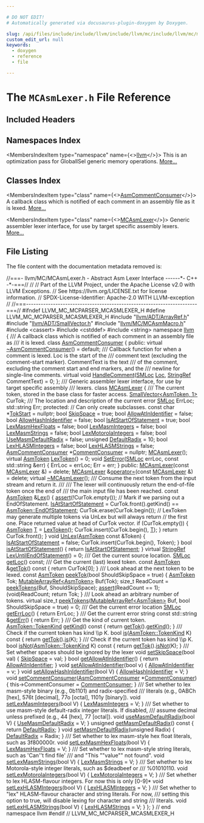```yaml
---

# DO NOT EDIT!
# Automatically generated via docusaurus-plugin-doxygen by Doxygen.

slug: /api/files/include/include/llvm/include/llvm/mc/include/llvm/mc/mcparser/mcasmlexer-h
custom_edit_url: null
keywords:
  - doxygen
  - reference
  - file

---
```





# The `MCAsmLexer.h` File Reference

<DoxygenPage pluginConfig={pluginConfig}>



## Included Headers

<IncludesList>
<IncludesListItem
  filePath="llvm/ADT/ArrayRef.h"
  permalink="/docs/api/files/include/include/llvm/include/llvm/adt/arrayref-h"
  isLocal="true" />
<IncludesListItem
  filePath="llvm/ADT/SmallVector.h"
  permalink="/docs/api/files/include/include/llvm/include/llvm/adt/smallvector-h"
  isLocal="true" />
<IncludesListItem
  filePath="llvm/MC/MCAsmMacro.h"
  permalink="/docs/api/files/include/include/llvm/include/llvm/mc/mcasmmacro-h"
  isLocal="true" />
<IncludesListItem
  filePath="cassert"
  permalink=""
  isLocal="false" />
<IncludesListItem
  filePath="cstddef"
  permalink=""
  isLocal="false" />
<IncludesListItem
  filePath="string"
  permalink=""
  isLocal="false" />
</IncludesList>

## Namespaces Index

<MembersIndex>

<MembersIndexItem
  type="namespace"
  name={<><a href="/docs/api/namespaces/llvm">llvm</a></>}>
This is an optimization pass for GlobalISel generic memory operations. <a href="/docs/api/namespaces/llvm/#details">More...</a>
</MembersIndexItem>

</MembersIndex>

## Classes Index

<MembersIndex>

<MembersIndexItem
  type="class"
  name={<><a href="/docs/api/classes/llvm/asmcommentconsumer">AsmCommentConsumer</a></>}>
A callback class which is notified of each comment in an assembly file as it is lexed. <a href="/docs/api/classes/llvm/asmcommentconsumer/#details">More...</a>
</MembersIndexItem>

<MembersIndexItem
  type="class"
  name={<><a href="/docs/api/classes/llvm/mcasmlexer">MCAsmLexer</a></>}>
Generic assembler lexer interface, for use by target specific assembly lexers. <a href="/docs/api/classes/llvm/mcasmlexer/#details">More...</a>
</MembersIndexItem>

</MembersIndex>


## File Listing

The file content with the documentation metadata removed is:

<ProgramListing>

<Link id="l00001" /><CodeLine lineNumber="1"><Highlight kind="comment">//===- llvm/MC/MCAsmLexer.h - Abstract Asm Lexer Interface ------&#42;- C++ -&#42;-===//</Highlight><Highlight kind="normal"></Highlight></CodeLine>
<Link id="l00002" /><CodeLine lineNumber="2"><Highlight kind="normal"></Highlight><Highlight kind="comment">//</Highlight><Highlight kind="normal"></Highlight></CodeLine>
<Link id="l00003" /><CodeLine lineNumber="3"><Highlight kind="normal"></Highlight><Highlight kind="comment">// Part of the LLVM Project, under the Apache License v2.0 with LLVM Exceptions.</Highlight><Highlight kind="normal"></Highlight></CodeLine>
<Link id="l00004" /><CodeLine lineNumber="4"><Highlight kind="normal"></Highlight><Highlight kind="comment">// See https://llvm.org/LICENSE.txt for license information.</Highlight><Highlight kind="normal"></Highlight></CodeLine>
<Link id="l00005" /><CodeLine lineNumber="5"><Highlight kind="normal"></Highlight><Highlight kind="comment">// SPDX-License-Identifier: Apache-2.0 WITH LLVM-exception</Highlight><Highlight kind="normal"></Highlight></CodeLine>
<Link id="l00006" /><CodeLine lineNumber="6"><Highlight kind="normal"></Highlight><Highlight kind="comment">//</Highlight><Highlight kind="normal"></Highlight></CodeLine>
<Link id="l00007" /><CodeLine lineNumber="7"><Highlight kind="normal"></Highlight><Highlight kind="comment">//===----------------------------------------------------------------------===//</Highlight><Highlight kind="normal"></Highlight></CodeLine>
<Link id="l00008" /><CodeLine lineNumber="8"><Highlight kind="normal"></Highlight></CodeLine>
<Link id="l00009" /><CodeLine lineNumber="9"><Highlight kind="normal"></Highlight><Highlight kind="preprocessor">#ifndef LLVM&#95;MC&#95;MCPARSER&#95;MCASMLEXER&#95;H</Highlight><Highlight kind="normal"></Highlight></CodeLine>
<Link id="l00010" /><CodeLine lineNumber="10"><Highlight kind="normal"></Highlight><Highlight kind="preprocessor">#define LLVM&#95;MC&#95;MCPARSER&#95;MCASMLEXER&#95;H</Highlight><Highlight kind="normal"></Highlight></CodeLine>
<Link id="l00011" /><CodeLine lineNumber="11"><Highlight kind="normal"></Highlight></CodeLine>
<Link id="l00012" /><CodeLine lineNumber="12"><Highlight kind="normal"></Highlight><Highlight kind="preprocessor">#include &quot;<a href="/docs/api/files/include/include/llvm/include/llvm/adt/arrayref-h">llvm/ADT/ArrayRef.h</a>&quot;</Highlight><Highlight kind="normal"></Highlight></CodeLine>
<Link id="l00013" /><CodeLine lineNumber="13"><Highlight kind="normal"></Highlight><Highlight kind="preprocessor">#include &quot;<a href="/docs/api/files/include/include/llvm/include/llvm/adt/smallvector-h">llvm/ADT/SmallVector.h</a>&quot;</Highlight><Highlight kind="normal"></Highlight></CodeLine>
<Link id="l00014" /><CodeLine lineNumber="14"><Highlight kind="normal"></Highlight><Highlight kind="preprocessor">#include &quot;<a href="/docs/api/files/include/include/llvm/include/llvm/mc/mcasmmacro-h">llvm/MC/MCAsmMacro.h</a>&quot;</Highlight><Highlight kind="normal"></Highlight></CodeLine>
<Link id="l00015" /><CodeLine lineNumber="15"><Highlight kind="normal"></Highlight><Highlight kind="preprocessor">#include &lt;cassert&gt;</Highlight><Highlight kind="normal"></Highlight></CodeLine>
<Link id="l00016" /><CodeLine lineNumber="16"><Highlight kind="normal"></Highlight><Highlight kind="preprocessor">#include &lt;cstddef&gt;</Highlight><Highlight kind="normal"></Highlight></CodeLine>
<Link id="l00017" /><CodeLine lineNumber="17"><Highlight kind="normal"></Highlight><Highlight kind="preprocessor">#include &lt;string&gt;</Highlight><Highlight kind="normal"></Highlight></CodeLine>
<Link id="l00018" /><CodeLine lineNumber="18"><Highlight kind="normal"></Highlight></CodeLine>
<Link id="l00019" /><CodeLine lineNumber="19"><Highlight kind="normal"></Highlight><Highlight kind="keyword">namespace </Highlight><Highlight kind="normal"><a href="/docs/api/namespaces/llvm">llvm</a> &#123;</Highlight></CodeLine>
<Link id="l00020" /><CodeLine lineNumber="20"><Highlight kind="normal"></Highlight><Highlight kind="comment"></Highlight></CodeLine>
<Link id="l00021" /><CodeLine lineNumber="21"><Highlight kind="comment">/// A callback class which is notified of each comment in an assembly file as</Highlight></CodeLine>
<Link id="l00022" /><CodeLine lineNumber="22"><Highlight kind="comment">/// it is lexed.</Highlight><Highlight kind="normal"></Highlight></CodeLine>
<Link id="l00023" /><CodeLine lineNumber="23" lineLink="/docs/api/classes/llvm/asmcommentconsumer"><Highlight kind="normal"></Highlight><Highlight kind="keyword">class </Highlight><Highlight kind="normal"><a href="/docs/api/classes/llvm/asmcommentconsumer">AsmCommentConsumer</a> &#123;</Highlight></CodeLine>
<Link id="l00024" /><CodeLine lineNumber="24"><Highlight kind="normal"></Highlight><Highlight kind="keyword">public</Highlight><Highlight kind="normal">:</Highlight></CodeLine>
<Link id="l00025" /><CodeLine lineNumber="25" lineLink="/docs/api/classes/llvm/asmcommentconsumer/#a603689477a477e19a4a8dec4f27fbb50"><Highlight kind="normal">  </Highlight><Highlight kind="keyword">virtual</Highlight><Highlight kind="normal"> <a href="/docs/api/classes/llvm/asmcommentconsumer/#a603689477a477e19a4a8dec4f27fbb50">~AsmCommentConsumer</a>() = </Highlight><Highlight kind="keywordflow">default</Highlight><Highlight kind="normal">;</Highlight></CodeLine>
<Link id="l00026" /><CodeLine lineNumber="26"><Highlight kind="normal"></Highlight><Highlight kind="comment"></Highlight></CodeLine>
<Link id="l00027" /><CodeLine lineNumber="27"><Highlight kind="comment">  /// Callback function for when a comment is lexed. Loc is the start of the</Highlight></CodeLine>
<Link id="l00028" /><CodeLine lineNumber="28"><Highlight kind="comment">  /// comment text (excluding the comment-start marker). CommentText is the text</Highlight></CodeLine>
<Link id="l00029" /><CodeLine lineNumber="29"><Highlight kind="comment">  /// of the comment, excluding the comment start and end markers, and the</Highlight></CodeLine>
<Link id="l00030" /><CodeLine lineNumber="30"><Highlight kind="comment">  /// newline for single-line comments.</Highlight><Highlight kind="normal"></Highlight></CodeLine>
<Link id="l00031" /><CodeLine lineNumber="31" lineLink="/docs/api/classes/llvm/asmcommentconsumer/#a7422bb9eeae015ba941da41c4e190233"><Highlight kind="normal">  </Highlight><Highlight kind="keyword">virtual</Highlight><Highlight kind="normal"> </Highlight><Highlight kind="keywordtype">void</Highlight><Highlight kind="normal"> <a href="/docs/api/classes/llvm/asmcommentconsumer/#a7422bb9eeae015ba941da41c4e190233">HandleComment</a>(<a href="/docs/api/classes/llvm/smloc">SMLoc</a> <a href="/docs/api/namespaces/llvm/loc">Loc</a>, <a href="/docs/api/classes/llvm/stringref">StringRef</a> CommentText) = 0;</Highlight></CodeLine>
<Link id="l00032" /><CodeLine lineNumber="32"><Highlight kind="normal">&#125;;</Highlight></CodeLine>
<Link id="l00033" /><CodeLine lineNumber="33"><Highlight kind="normal"></Highlight></CodeLine>
<Link id="l00034" /><CodeLine lineNumber="34"><Highlight kind="normal"></Highlight><Highlight kind="comment"></Highlight></CodeLine>
<Link id="l00035" /><CodeLine lineNumber="35"><Highlight kind="comment">/// Generic assembler lexer interface, for use by target specific assembly</Highlight></CodeLine>
<Link id="l00036" /><CodeLine lineNumber="36"><Highlight kind="comment">/// lexers.</Highlight><Highlight kind="normal"></Highlight></CodeLine>
<Link id="l00037" /><CodeLine lineNumber="37" lineLink="/docs/api/classes/llvm/mcasmlexer"><Highlight kind="normal"></Highlight><Highlight kind="keyword">class </Highlight><Highlight kind="normal"><a href="/docs/api/classes/llvm/mcasmlexer/#a8cc9a9558fc4a9b798c4e4e678a10d83">MCAsmLexer</a> &#123;</Highlight><Highlight kind="comment"></Highlight></CodeLine>
<Link id="l00038" /><CodeLine lineNumber="38"><Highlight kind="comment">  /// The current token, stored in the base class for faster access.</Highlight><Highlight kind="normal"></Highlight></CodeLine>
<Link id="l00039" /><CodeLine lineNumber="39"><Highlight kind="normal">  <a href="/docs/api/classes/llvm/smallvector">SmallVector&lt;AsmToken, 1&gt;</a> CurTok;</Highlight></CodeLine>
<Link id="l00040" /><CodeLine lineNumber="40"><Highlight kind="normal"></Highlight><Highlight kind="comment"></Highlight></CodeLine>
<Link id="l00041" /><CodeLine lineNumber="41"><Highlight kind="comment">  /// The location and description of the current error</Highlight><Highlight kind="normal"></Highlight></CodeLine>
<Link id="l00042" /><CodeLine lineNumber="42"><Highlight kind="normal">  <a href="/docs/api/classes/llvm/smloc">SMLoc</a> ErrLoc;</Highlight></CodeLine>
<Link id="l00043" /><CodeLine lineNumber="43"><Highlight kind="normal">  std::string Err;</Highlight></CodeLine>
<Link id="l00044" /><CodeLine lineNumber="44"><Highlight kind="normal"></Highlight></CodeLine>
<Link id="l00045" /><CodeLine lineNumber="45"><Highlight kind="normal"></Highlight><Highlight kind="keyword">protected</Highlight><Highlight kind="normal">: </Highlight><Highlight kind="comment">// Can only create subclasses.</Highlight><Highlight kind="normal"></Highlight></CodeLine>
<Link id="l00046" /><CodeLine lineNumber="46" lineLink="/docs/api/classes/llvm/mcasmlexer/#aac2076dcf6a840f61d7fe9a8c4700f19"><Highlight kind="normal">  </Highlight><Highlight kind="keyword">const</Highlight><Highlight kind="normal"> </Highlight><Highlight kind="keywordtype">char</Highlight><Highlight kind="normal"> &#42;<a href="/docs/api/classes/llvm/mcasmlexer/#aac2076dcf6a840f61d7fe9a8c4700f19">TokStart</a> = </Highlight><Highlight kind="keyword">nullptr</Highlight><Highlight kind="normal">;</Highlight></CodeLine>
<Link id="l00047" /><CodeLine lineNumber="47" lineLink="/docs/api/classes/llvm/mcasmlexer/#a23b5bae0c60695a979d7864a11661345"><Highlight kind="normal">  </Highlight><Highlight kind="keywordtype">bool</Highlight><Highlight kind="normal"> <a href="/docs/api/classes/llvm/mcasmlexer/#a23b5bae0c60695a979d7864a11661345">SkipSpace</a> = </Highlight><Highlight kind="keyword">true</Highlight><Highlight kind="normal">;</Highlight></CodeLine>
<Link id="l00048" /><CodeLine lineNumber="48" lineLink="/docs/api/classes/llvm/mcasmlexer/#ab3c87fe4f2d3830147b43040ddc35034"><Highlight kind="normal">  </Highlight><Highlight kind="keywordtype">bool</Highlight><Highlight kind="normal"> <a href="/docs/api/classes/llvm/mcasmlexer/#ab3c87fe4f2d3830147b43040ddc35034">AllowAtInIdentifier</a> = </Highlight><Highlight kind="keyword">false</Highlight><Highlight kind="normal">;</Highlight></CodeLine>
<Link id="l00049" /><CodeLine lineNumber="49" lineLink="/docs/api/classes/llvm/mcasmlexer/#af8890c39af28ea51e8ba8a72e77b0272"><Highlight kind="normal">  </Highlight><Highlight kind="keywordtype">bool</Highlight><Highlight kind="normal"> <a href="/docs/api/classes/llvm/mcasmlexer/#af8890c39af28ea51e8ba8a72e77b0272">AllowHashInIdentifier</a> = </Highlight><Highlight kind="keyword">false</Highlight><Highlight kind="normal">;</Highlight></CodeLine>
<Link id="l00050" /><CodeLine lineNumber="50" lineLink="/docs/api/classes/llvm/mcasmlexer/#ab57f4b9df89bb6084d92f7592a528fb8"><Highlight kind="normal">  </Highlight><Highlight kind="keywordtype">bool</Highlight><Highlight kind="normal"> <a href="/docs/api/classes/llvm/mcasmlexer/#ab57f4b9df89bb6084d92f7592a528fb8">IsAtStartOfStatement</a> = </Highlight><Highlight kind="keyword">true</Highlight><Highlight kind="normal">;</Highlight></CodeLine>
<Link id="l00051" /><CodeLine lineNumber="51" lineLink="/docs/api/classes/llvm/mcasmlexer/#a1339f871fd5bd37a18caa2d991634a96"><Highlight kind="normal">  </Highlight><Highlight kind="keywordtype">bool</Highlight><Highlight kind="normal"> <a href="/docs/api/classes/llvm/mcasmlexer/#a1339f871fd5bd37a18caa2d991634a96">LexMasmHexFloats</a> = </Highlight><Highlight kind="keyword">false</Highlight><Highlight kind="normal">;</Highlight></CodeLine>
<Link id="l00052" /><CodeLine lineNumber="52" lineLink="/docs/api/classes/llvm/mcasmlexer/#a908f62ddd808a995251e8546c5191138"><Highlight kind="normal">  </Highlight><Highlight kind="keywordtype">bool</Highlight><Highlight kind="normal"> <a href="/docs/api/classes/llvm/mcasmlexer/#a908f62ddd808a995251e8546c5191138">LexMasmIntegers</a> = </Highlight><Highlight kind="keyword">false</Highlight><Highlight kind="normal">;</Highlight></CodeLine>
<Link id="l00053" /><CodeLine lineNumber="53" lineLink="/docs/api/classes/llvm/mcasmlexer/#a268865558b1d5ef30e4dfc81c0422591"><Highlight kind="normal">  </Highlight><Highlight kind="keywordtype">bool</Highlight><Highlight kind="normal"> <a href="/docs/api/classes/llvm/mcasmlexer/#a268865558b1d5ef30e4dfc81c0422591">LexMasmStrings</a> = </Highlight><Highlight kind="keyword">false</Highlight><Highlight kind="normal">;</Highlight></CodeLine>
<Link id="l00054" /><CodeLine lineNumber="54" lineLink="/docs/api/classes/llvm/mcasmlexer/#a95131b9168fb87f1b59758f10e6b0fa9"><Highlight kind="normal">  </Highlight><Highlight kind="keywordtype">bool</Highlight><Highlight kind="normal"> <a href="/docs/api/classes/llvm/mcasmlexer/#a95131b9168fb87f1b59758f10e6b0fa9">LexMotorolaIntegers</a> = </Highlight><Highlight kind="keyword">false</Highlight><Highlight kind="normal">;</Highlight></CodeLine>
<Link id="l00055" /><CodeLine lineNumber="55" lineLink="/docs/api/classes/llvm/mcasmlexer/#a46a51d75962ede3cb04224d5311e1121"><Highlight kind="normal">  </Highlight><Highlight kind="keywordtype">bool</Highlight><Highlight kind="normal"> <a href="/docs/api/classes/llvm/mcasmlexer/#a46a51d75962ede3cb04224d5311e1121">UseMasmDefaultRadix</a> = </Highlight><Highlight kind="keyword">false</Highlight><Highlight kind="normal">;</Highlight></CodeLine>
<Link id="l00056" /><CodeLine lineNumber="56" lineLink="/docs/api/classes/llvm/mcasmlexer/#aadebf978610820fe61fa522a89a97f94"><Highlight kind="normal">  </Highlight><Highlight kind="keywordtype">unsigned</Highlight><Highlight kind="normal"> <a href="/docs/api/classes/llvm/mcasmlexer/#aadebf978610820fe61fa522a89a97f94">DefaultRadix</a> = 10;</Highlight></CodeLine>
<Link id="l00057" /><CodeLine lineNumber="57" lineLink="/docs/api/classes/llvm/mcasmlexer/#a5446c8f5dd4711f40a348db7d6ecf45b"><Highlight kind="normal">  </Highlight><Highlight kind="keywordtype">bool</Highlight><Highlight kind="normal"> <a href="/docs/api/classes/llvm/mcasmlexer/#a5446c8f5dd4711f40a348db7d6ecf45b">LexHLASMIntegers</a> = </Highlight><Highlight kind="keyword">false</Highlight><Highlight kind="normal">;</Highlight></CodeLine>
<Link id="l00058" /><CodeLine lineNumber="58" lineLink="/docs/api/classes/llvm/mcasmlexer/#a3d9d6c13036cf05809fe08882c83237b"><Highlight kind="normal">  </Highlight><Highlight kind="keywordtype">bool</Highlight><Highlight kind="normal"> <a href="/docs/api/classes/llvm/mcasmlexer/#a3d9d6c13036cf05809fe08882c83237b">LexHLASMStrings</a> = </Highlight><Highlight kind="keyword">false</Highlight><Highlight kind="normal">;</Highlight></CodeLine>
<Link id="l00059" /><CodeLine lineNumber="59" lineLink="/docs/api/classes/llvm/mcasmlexer/#a5da98be5bea9b2adad63cddee19f18e5"><Highlight kind="normal">  <a href="/docs/api/classes/llvm/asmcommentconsumer">AsmCommentConsumer</a> &#42;<a href="/docs/api/classes/llvm/mcasmlexer/#a5da98be5bea9b2adad63cddee19f18e5">CommentConsumer</a> = </Highlight><Highlight kind="keyword">nullptr</Highlight><Highlight kind="normal">;</Highlight></CodeLine>
<Link id="l00060" /><CodeLine lineNumber="60"><Highlight kind="normal"></Highlight></CodeLine>
<Link id="l00061" /><CodeLine lineNumber="61"><Highlight kind="normal">  <a href="/docs/api/classes/llvm/mcasmlexer/#a8cc9a9558fc4a9b798c4e4e678a10d83">MCAsmLexer</a>();</Highlight></CodeLine>
<Link id="l00062" /><CodeLine lineNumber="62"><Highlight kind="normal"></Highlight></CodeLine>
<Link id="l00063" /><CodeLine lineNumber="63" lineLink="/docs/api/classes/llvm/mcasmlexer/#afef88e4d1bfe7da9440f0f77f63e72d1"><Highlight kind="normal">  </Highlight><Highlight kind="keyword">virtual</Highlight><Highlight kind="normal"> <a href="/docs/api/classes/llvm/asmtoken">AsmToken</a> <a href="/docs/api/classes/llvm/mcasmlexer/#afef88e4d1bfe7da9440f0f77f63e72d1">LexToken</a>() = 0;</Highlight></CodeLine>
<Link id="l00064" /><CodeLine lineNumber="64"><Highlight kind="normal"></Highlight></CodeLine>
<Link id="l00065" /><CodeLine lineNumber="65" lineLink="/docs/api/classes/llvm/mcasmlexer/#af190e00774c0c3297efbc82fb505e30a"><Highlight kind="normal">  </Highlight><Highlight kind="keywordtype">void</Highlight><Highlight kind="normal"> <a href="/docs/api/classes/llvm/mcasmlexer/#af190e00774c0c3297efbc82fb505e30a">SetError</a>(<a href="/docs/api/classes/llvm/smloc">SMLoc</a> errLoc, </Highlight><Highlight kind="keyword">const</Highlight><Highlight kind="normal"> std::string &amp;err) &#123;</Highlight></CodeLine>
<Link id="l00066" /><CodeLine lineNumber="66"><Highlight kind="normal">    ErrLoc = errLoc;</Highlight></CodeLine>
<Link id="l00067" /><CodeLine lineNumber="67"><Highlight kind="normal">    Err = err;</Highlight></CodeLine>
<Link id="l00068" /><CodeLine lineNumber="68"><Highlight kind="normal">  &#125;</Highlight></CodeLine>
<Link id="l00069" /><CodeLine lineNumber="69"><Highlight kind="normal"></Highlight></CodeLine>
<Link id="l00070" /><CodeLine lineNumber="70"><Highlight kind="normal"></Highlight><Highlight kind="keyword">public</Highlight><Highlight kind="normal">:</Highlight></CodeLine>
<Link id="l00071" /><CodeLine lineNumber="71" lineLink="/docs/api/classes/llvm/mcasmlexer/#a542dece65344b7d013c729b27659d1bd"><Highlight kind="normal">  <a href="/docs/api/classes/llvm/mcasmlexer/#a542dece65344b7d013c729b27659d1bd">MCAsmLexer</a>(</Highlight><Highlight kind="keyword">const</Highlight><Highlight kind="normal"> <a href="/docs/api/classes/llvm/mcasmlexer/#a8cc9a9558fc4a9b798c4e4e678a10d83">MCAsmLexer</a> &amp;) = </Highlight><Highlight kind="keyword">delete</Highlight><Highlight kind="normal">;</Highlight></CodeLine>
<Link id="l00072" /><CodeLine lineNumber="72" lineLink="/docs/api/classes/llvm/mcasmlexer/#a0712fe2c5dd593e5144adb71d9a590ce"><Highlight kind="normal">  <a href="/docs/api/classes/llvm/mcasmlexer/#a8cc9a9558fc4a9b798c4e4e678a10d83">MCAsmLexer</a> &amp;<a href="/docs/api/classes/llvm/mcasmlexer/#a0712fe2c5dd593e5144adb71d9a590ce">operator=</a>(</Highlight><Highlight kind="keyword">const</Highlight><Highlight kind="normal"> <a href="/docs/api/classes/llvm/mcasmlexer/#a8cc9a9558fc4a9b798c4e4e678a10d83">MCAsmLexer</a> &amp;) = </Highlight><Highlight kind="keyword">delete</Highlight><Highlight kind="normal">;</Highlight></CodeLine>
<Link id="l00073" /><CodeLine lineNumber="73" lineLink="/docs/api/classes/llvm/mcasmlexer/#abbdbaf82bb70736c2652c0e2d12e463c"><Highlight kind="normal">  </Highlight><Highlight kind="keyword">virtual</Highlight><Highlight kind="normal"> <a href="/docs/api/classes/llvm/mcasmlexer/#abbdbaf82bb70736c2652c0e2d12e463c">~MCAsmLexer</a>();</Highlight></CodeLine>
<Link id="l00074" /><CodeLine lineNumber="74"><Highlight kind="normal"></Highlight><Highlight kind="comment"></Highlight></CodeLine>
<Link id="l00075" /><CodeLine lineNumber="75"><Highlight kind="comment">  /// Consume the next token from the input stream and return it.</Highlight></CodeLine>
<Link id="l00076" /><CodeLine lineNumber="76"><Highlight kind="comment">  ///</Highlight></CodeLine>
<Link id="l00077" /><CodeLine lineNumber="77"><Highlight kind="comment">  /// The lexer will continuously return the end-of-file token once the end of</Highlight></CodeLine>
<Link id="l00078" /><CodeLine lineNumber="78"><Highlight kind="comment">  /// the main input file has been reached.</Highlight><Highlight kind="normal"></Highlight></CodeLine>
<Link id="l00079" /><CodeLine lineNumber="79" lineLink="/docs/api/classes/llvm/mcasmlexer/#ac53eb41641168379037fde8952d5f01e"><Highlight kind="normal">  </Highlight><Highlight kind="keyword">const</Highlight><Highlight kind="normal"> <a href="/docs/api/classes/llvm/asmtoken">AsmToken</a> &amp;<a href="/docs/api/classes/llvm/mcasmlexer/#ac53eb41641168379037fde8952d5f01e">Lex</a>() &#123;</Highlight></CodeLine>
<Link id="l00080" /><CodeLine lineNumber="80"><Highlight kind="normal">    <a href="/docs/api/files/lib/lib/target/lib/target/amdgpu/silowercontrolflow-cpp/#a4868c5d81c5ccc98c47aeab6244346a0">assert</a>(!CurTok.empty());</Highlight></CodeLine>
<Link id="l00081" /><CodeLine lineNumber="81"><Highlight kind="normal">    </Highlight><Highlight kind="comment">// Mark if we parsing out a EndOfStatement.</Highlight><Highlight kind="normal"></Highlight></CodeLine>
<Link id="l00082" /><CodeLine lineNumber="82"><Highlight kind="normal">    <a href="/docs/api/classes/llvm/mcasmlexer/#ab57f4b9df89bb6084d92f7592a528fb8">IsAtStartOfStatement</a> = CurTok.front().getKind() == <a href="/docs/api/classes/llvm/asmtoken/#ab4316e41520ea53f789582c25bbec039ae10c5f59f330bfd15608e1dda213a98f">AsmToken::EndOfStatement</a>;</Highlight></CodeLine>
<Link id="l00083" /><CodeLine lineNumber="83"><Highlight kind="normal">    CurTok.erase(CurTok.begin());</Highlight></CodeLine>
<Link id="l00084" /><CodeLine lineNumber="84"><Highlight kind="normal">    </Highlight><Highlight kind="comment">// LexToken may generate multiple tokens via UnLex but will always return</Highlight><Highlight kind="normal"></Highlight></CodeLine>
<Link id="l00085" /><CodeLine lineNumber="85"><Highlight kind="normal">    </Highlight><Highlight kind="comment">// the first one. Place returned value at head of CurTok vector.</Highlight><Highlight kind="normal"></Highlight></CodeLine>
<Link id="l00086" /><CodeLine lineNumber="86"><Highlight kind="normal">    </Highlight><Highlight kind="keywordflow">if</Highlight><Highlight kind="normal"> (CurTok.empty()) &#123;</Highlight></CodeLine>
<Link id="l00087" /><CodeLine lineNumber="87"><Highlight kind="normal">      <a href="/docs/api/classes/llvm/asmtoken">AsmToken</a> <a href="/docs/api/files/lib/lib/target/lib/target/mips/mips16isellowering-cpp/#a0acb682b8260ab1c60b918599864e2e5">T</a> = <a href="/docs/api/classes/llvm/mcasmlexer/#afef88e4d1bfe7da9440f0f77f63e72d1">LexToken</a>();</Highlight></CodeLine>
<Link id="l00088" /><CodeLine lineNumber="88"><Highlight kind="normal">      CurTok.insert(CurTok.begin(), <a href="/docs/api/files/lib/lib/target/lib/target/mips/mips16isellowering-cpp/#a0acb682b8260ab1c60b918599864e2e5">T</a>);</Highlight></CodeLine>
<Link id="l00089" /><CodeLine lineNumber="89"><Highlight kind="normal">    &#125;</Highlight></CodeLine>
<Link id="l00090" /><CodeLine lineNumber="90"><Highlight kind="normal">    </Highlight><Highlight kind="keywordflow">return</Highlight><Highlight kind="normal"> CurTok.front();</Highlight></CodeLine>
<Link id="l00091" /><CodeLine lineNumber="91"><Highlight kind="normal">  &#125;</Highlight></CodeLine>
<Link id="l00092" /><CodeLine lineNumber="92"><Highlight kind="normal"></Highlight></CodeLine>
<Link id="l00093" /><CodeLine lineNumber="93" lineLink="/docs/api/classes/llvm/mcasmlexer/#a034a2fd8181cc28944d0a36f2ddbf6a3"><Highlight kind="normal">  </Highlight><Highlight kind="keywordtype">void</Highlight><Highlight kind="normal"> <a href="/docs/api/classes/llvm/mcasmlexer/#a034a2fd8181cc28944d0a36f2ddbf6a3">UnLex</a>(<a href="/docs/api/classes/llvm/asmtoken">AsmToken</a> </Highlight><Highlight kind="keyword">const</Highlight><Highlight kind="normal"> &amp;Token) &#123;</Highlight></CodeLine>
<Link id="l00094" /><CodeLine lineNumber="94"><Highlight kind="normal">    <a href="/docs/api/classes/llvm/mcasmlexer/#ab57f4b9df89bb6084d92f7592a528fb8">IsAtStartOfStatement</a> = </Highlight><Highlight kind="keyword">false</Highlight><Highlight kind="normal">;</Highlight></CodeLine>
<Link id="l00095" /><CodeLine lineNumber="95"><Highlight kind="normal">    CurTok.insert(CurTok.begin(), Token);</Highlight></CodeLine>
<Link id="l00096" /><CodeLine lineNumber="96"><Highlight kind="normal">  &#125;</Highlight></CodeLine>
<Link id="l00097" /><CodeLine lineNumber="97"><Highlight kind="normal"></Highlight></CodeLine>
<Link id="l00098" /><CodeLine lineNumber="98" lineLink="/docs/api/classes/llvm/mcasmlexer/#a471848eeb7b4f3a0facc3e84528159d0"><Highlight kind="normal">  </Highlight><Highlight kind="keywordtype">bool</Highlight><Highlight kind="normal"> <a href="/docs/api/classes/llvm/mcasmlexer/#a471848eeb7b4f3a0facc3e84528159d0">isAtStartOfStatement</a>() &#123; </Highlight><Highlight kind="keywordflow">return</Highlight><Highlight kind="normal"> <a href="/docs/api/classes/llvm/mcasmlexer/#ab57f4b9df89bb6084d92f7592a528fb8">IsAtStartOfStatement</a>; &#125;</Highlight></CodeLine>
<Link id="l00099" /><CodeLine lineNumber="99"><Highlight kind="normal"></Highlight></CodeLine>
<Link id="l00100" /><CodeLine lineNumber="100" lineLink="/docs/api/classes/llvm/mcasmlexer/#a964fb4d0bf3e6dcdc3c9f323ef744d6b"><Highlight kind="normal">  </Highlight><Highlight kind="keyword">virtual</Highlight><Highlight kind="normal"> <a href="/docs/api/classes/llvm/stringref">StringRef</a> <a href="/docs/api/classes/llvm/mcasmlexer/#a964fb4d0bf3e6dcdc3c9f323ef744d6b">LexUntilEndOfStatement</a>() = 0;</Highlight></CodeLine>
<Link id="l00101" /><CodeLine lineNumber="101"><Highlight kind="normal"></Highlight><Highlight kind="comment"></Highlight></CodeLine>
<Link id="l00102" /><CodeLine lineNumber="102"><Highlight kind="comment">  /// Get the current source location.</Highlight><Highlight kind="normal"></Highlight></CodeLine>
<Link id="l00103" /><CodeLine lineNumber="103"><Highlight kind="normal">  <a href="/docs/api/classes/llvm/smloc">SMLoc</a> <a href="/docs/api/classes/llvm/mcasmlexer/#a54bfbf3752a7a79c026b8ffe73308cb6">getLoc</a>() </Highlight><Highlight kind="keyword">const</Highlight><Highlight kind="normal">;</Highlight></CodeLine>
<Link id="l00104" /><CodeLine lineNumber="104"><Highlight kind="normal"></Highlight><Highlight kind="comment"></Highlight></CodeLine>
<Link id="l00105" /><CodeLine lineNumber="105"><Highlight kind="comment">  /// Get the current (last) lexed token.</Highlight><Highlight kind="normal"></Highlight></CodeLine>
<Link id="l00106" /><CodeLine lineNumber="106" lineLink="/docs/api/classes/llvm/mcasmlexer/#aacd3bad41979d112344478f44007a551"><Highlight kind="normal">  </Highlight><Highlight kind="keyword">const</Highlight><Highlight kind="normal"> <a href="/docs/api/classes/llvm/asmtoken">AsmToken</a> &amp;<a href="/docs/api/classes/llvm/mcasmlexer/#aacd3bad41979d112344478f44007a551">getTok</a>()</Highlight><Highlight kind="keyword"> const </Highlight><Highlight kind="normal">&#123;</Highlight></CodeLine>
<Link id="l00107" /><CodeLine lineNumber="107"><Highlight kind="normal">    </Highlight><Highlight kind="keywordflow">return</Highlight><Highlight kind="normal"> CurTok&#91;0&#93;;</Highlight></CodeLine>
<Link id="l00108" /><CodeLine lineNumber="108"><Highlight kind="normal">  &#125;</Highlight></CodeLine>
<Link id="l00109" /><CodeLine lineNumber="109"><Highlight kind="normal"></Highlight><Highlight kind="comment"></Highlight></CodeLine>
<Link id="l00110" /><CodeLine lineNumber="110"><Highlight kind="comment">  /// Look ahead at the next token to be lexed.</Highlight><Highlight kind="normal"></Highlight></CodeLine>
<Link id="l00111" /><CodeLine lineNumber="111" lineLink="/docs/api/classes/llvm/mcasmlexer/#a15c6963070232572295ec73454d1ad84"><Highlight kind="normal">  </Highlight><Highlight kind="keyword">const</Highlight><Highlight kind="normal"> <a href="/docs/api/classes/llvm/asmtoken">AsmToken</a> <a href="/docs/api/classes/llvm/mcasmlexer/#a15c6963070232572295ec73454d1ad84">peekTok</a>(</Highlight><Highlight kind="keywordtype">bool</Highlight><Highlight kind="normal"> ShouldSkipSpace = </Highlight><Highlight kind="keyword">true</Highlight><Highlight kind="normal">) &#123;</Highlight></CodeLine>
<Link id="l00112" /><CodeLine lineNumber="112"><Highlight kind="normal">    <a href="/docs/api/classes/llvm/asmtoken">AsmToken</a> Tok;</Highlight></CodeLine>
<Link id="l00113" /><CodeLine lineNumber="113"><Highlight kind="normal"></Highlight></CodeLine>
<Link id="l00114" /><CodeLine lineNumber="114"><Highlight kind="normal">    <a href="/docs/api/classes/llvm/mutablearrayref">MutableArrayRef&lt;AsmToken&gt;</a> Buf(Tok);</Highlight></CodeLine>
<Link id="l00115" /><CodeLine lineNumber="115"><Highlight kind="normal">    </Highlight><Highlight kind="keywordtype">size&#95;t</Highlight><Highlight kind="normal"> ReadCount = <a href="/docs/api/classes/llvm/mcasmlexer/#af0abcd1868c28ebd840f3afcc89d4284">peekTokens</a>(Buf, ShouldSkipSpace);</Highlight></CodeLine>
<Link id="l00116" /><CodeLine lineNumber="116"><Highlight kind="normal"></Highlight></CodeLine>
<Link id="l00117" /><CodeLine lineNumber="117"><Highlight kind="normal">    <a href="/docs/api/files/lib/lib/target/lib/target/amdgpu/silowercontrolflow-cpp/#a4868c5d81c5ccc98c47aeab6244346a0">assert</a>(ReadCount == 1);</Highlight></CodeLine>
<Link id="l00118" /><CodeLine lineNumber="118"><Highlight kind="normal">    (void)ReadCount;</Highlight></CodeLine>
<Link id="l00119" /><CodeLine lineNumber="119"><Highlight kind="normal"></Highlight></CodeLine>
<Link id="l00120" /><CodeLine lineNumber="120"><Highlight kind="normal">    </Highlight><Highlight kind="keywordflow">return</Highlight><Highlight kind="normal"> Tok;</Highlight></CodeLine>
<Link id="l00121" /><CodeLine lineNumber="121"><Highlight kind="normal">  &#125;</Highlight></CodeLine>
<Link id="l00122" /><CodeLine lineNumber="122"><Highlight kind="normal"></Highlight><Highlight kind="comment"></Highlight></CodeLine>
<Link id="l00123" /><CodeLine lineNumber="123"><Highlight kind="comment">  /// Look ahead an arbitrary number of tokens.</Highlight><Highlight kind="normal"></Highlight></CodeLine>
<Link id="l00124" /><CodeLine lineNumber="124" lineLink="/docs/api/classes/llvm/mcasmlexer/#af0abcd1868c28ebd840f3afcc89d4284"><Highlight kind="normal">  </Highlight><Highlight kind="keyword">virtual</Highlight><Highlight kind="normal"> </Highlight><Highlight kind="keywordtype">size&#95;t</Highlight><Highlight kind="normal"> <a href="/docs/api/classes/llvm/mcasmlexer/#af0abcd1868c28ebd840f3afcc89d4284">peekTokens</a>(<a href="/docs/api/classes/llvm/mutablearrayref">MutableArrayRef&lt;AsmToken&gt;</a> Buf,</Highlight></CodeLine>
<Link id="l00125" /><CodeLine lineNumber="125"><Highlight kind="normal">                            </Highlight><Highlight kind="keywordtype">bool</Highlight><Highlight kind="normal"> ShouldSkipSpace = </Highlight><Highlight kind="keyword">true</Highlight><Highlight kind="normal">) = 0;</Highlight></CodeLine>
<Link id="l00126" /><CodeLine lineNumber="126"><Highlight kind="normal"></Highlight><Highlight kind="comment"></Highlight></CodeLine>
<Link id="l00127" /><CodeLine lineNumber="127"><Highlight kind="comment">  /// Get the current error location</Highlight><Highlight kind="normal"></Highlight></CodeLine>
<Link id="l00128" /><CodeLine lineNumber="128" lineLink="/docs/api/classes/llvm/mcasmlexer/#aa59a6bb403f7b5d494829196e988c848"><Highlight kind="normal">  <a href="/docs/api/classes/llvm/smloc">SMLoc</a> <a href="/docs/api/classes/llvm/mcasmlexer/#aa59a6bb403f7b5d494829196e988c848">getErrLoc</a>() &#123;</Highlight></CodeLine>
<Link id="l00129" /><CodeLine lineNumber="129"><Highlight kind="normal">    </Highlight><Highlight kind="keywordflow">return</Highlight><Highlight kind="normal"> ErrLoc;</Highlight></CodeLine>
<Link id="l00130" /><CodeLine lineNumber="130"><Highlight kind="normal">  &#125;</Highlight></CodeLine>
<Link id="l00131" /><CodeLine lineNumber="131"><Highlight kind="normal"></Highlight><Highlight kind="comment"></Highlight></CodeLine>
<Link id="l00132" /><CodeLine lineNumber="132"><Highlight kind="comment">  /// Get the current error string</Highlight><Highlight kind="normal"></Highlight></CodeLine>
<Link id="l00133" /><CodeLine lineNumber="133" lineLink="/docs/api/classes/llvm/mcasmlexer/#af9ab8c42fdd5aace6049066a5c3478ac"><Highlight kind="normal">  </Highlight><Highlight kind="keyword">const</Highlight><Highlight kind="normal"> std::string &amp;<a href="/docs/api/classes/llvm/mcasmlexer/#af9ab8c42fdd5aace6049066a5c3478ac">getErr</a>() &#123;</Highlight></CodeLine>
<Link id="l00134" /><CodeLine lineNumber="134"><Highlight kind="normal">    </Highlight><Highlight kind="keywordflow">return</Highlight><Highlight kind="normal"> Err;</Highlight></CodeLine>
<Link id="l00135" /><CodeLine lineNumber="135"><Highlight kind="normal">  &#125;</Highlight></CodeLine>
<Link id="l00136" /><CodeLine lineNumber="136"><Highlight kind="normal"></Highlight><Highlight kind="comment"></Highlight></CodeLine>
<Link id="l00137" /><CodeLine lineNumber="137"><Highlight kind="comment">  /// Get the kind of current token.</Highlight><Highlight kind="normal"></Highlight></CodeLine>
<Link id="l00138" /><CodeLine lineNumber="138" lineLink="/docs/api/classes/llvm/mcasmlexer/#aada8db353e1a724d98d761da7e2cb94a"><Highlight kind="normal">  <a href="/docs/api/classes/llvm/asmtoken/#ab4316e41520ea53f789582c25bbec039">AsmToken::TokenKind</a> <a href="/docs/api/classes/llvm/mcasmlexer/#aada8db353e1a724d98d761da7e2cb94a">getKind</a>()</Highlight><Highlight kind="keyword"> const </Highlight><Highlight kind="normal">&#123; </Highlight><Highlight kind="keywordflow">return</Highlight><Highlight kind="normal"> <a href="/docs/api/classes/llvm/mcasmlexer/#aacd3bad41979d112344478f44007a551">getTok</a>().<a href="/docs/api/classes/llvm/asmtoken/#a792392c4dfe6e57615554204b0c51a2e">getKind</a>(); &#125;</Highlight></CodeLine>
<Link id="l00139" /><CodeLine lineNumber="139"><Highlight kind="normal"></Highlight><Highlight kind="comment"></Highlight></CodeLine>
<Link id="l00140" /><CodeLine lineNumber="140"><Highlight kind="comment">  /// Check if the current token has kind \\p K.</Highlight><Highlight kind="normal"></Highlight></CodeLine>
<Link id="l00141" /><CodeLine lineNumber="141" lineLink="/docs/api/classes/llvm/mcasmlexer/#ad9a2ad2c78d9254fe58140aef128b6ab"><Highlight kind="normal">  </Highlight><Highlight kind="keywordtype">bool</Highlight><Highlight kind="normal"> <a href="/docs/api/classes/llvm/mcasmlexer/#ad9a2ad2c78d9254fe58140aef128b6ab">is</a>(<a href="/docs/api/classes/llvm/asmtoken/#ab4316e41520ea53f789582c25bbec039">AsmToken::TokenKind</a> K)</Highlight><Highlight kind="keyword"> const </Highlight><Highlight kind="normal">&#123; </Highlight><Highlight kind="keywordflow">return</Highlight><Highlight kind="normal"> <a href="/docs/api/classes/llvm/mcasmlexer/#aacd3bad41979d112344478f44007a551">getTok</a>().<a href="/docs/api/classes/llvm/asmtoken/#a710e72de4b87af42e7605679d1fb2c24">is</a>(K); &#125;</Highlight></CodeLine>
<Link id="l00142" /><CodeLine lineNumber="142"><Highlight kind="normal"></Highlight><Highlight kind="comment"></Highlight></CodeLine>
<Link id="l00143" /><CodeLine lineNumber="143"><Highlight kind="comment">  /// Check if the current token has kind \\p K.</Highlight><Highlight kind="normal"></Highlight></CodeLine>
<Link id="l00144" /><CodeLine lineNumber="144" lineLink="/docs/api/classes/llvm/mcasmlexer/#a274996965acf3447ca933ddeba9145ce"><Highlight kind="normal">  </Highlight><Highlight kind="keywordtype">bool</Highlight><Highlight kind="normal"> <a href="/docs/api/classes/llvm/mcasmlexer/#a274996965acf3447ca933ddeba9145ce">isNot</a>(<a href="/docs/api/classes/llvm/asmtoken/#ab4316e41520ea53f789582c25bbec039">AsmToken::TokenKind</a> K)</Highlight><Highlight kind="keyword"> const </Highlight><Highlight kind="normal">&#123; </Highlight><Highlight kind="keywordflow">return</Highlight><Highlight kind="normal"> <a href="/docs/api/classes/llvm/mcasmlexer/#aacd3bad41979d112344478f44007a551">getTok</a>().<a href="/docs/api/classes/llvm/asmtoken/#a2f492d3c8c226803c571528284a95d36">isNot</a>(K); &#125;</Highlight></CodeLine>
<Link id="l00145" /><CodeLine lineNumber="145"><Highlight kind="normal"></Highlight><Highlight kind="comment"></Highlight></CodeLine>
<Link id="l00146" /><CodeLine lineNumber="146"><Highlight kind="comment">  /// Set whether spaces should be ignored by the lexer</Highlight><Highlight kind="normal"></Highlight></CodeLine>
<Link id="l00147" /><CodeLine lineNumber="147" lineLink="/docs/api/classes/llvm/mcasmlexer/#ab16ae12503b4bf57e5d891fa3eec9f19"><Highlight kind="normal">  </Highlight><Highlight kind="keywordtype">void</Highlight><Highlight kind="normal"> <a href="/docs/api/classes/llvm/mcasmlexer/#ab16ae12503b4bf57e5d891fa3eec9f19">setSkipSpace</a>(</Highlight><Highlight kind="keywordtype">bool</Highlight><Highlight kind="normal"> val) &#123; <a href="/docs/api/classes/llvm/mcasmlexer/#a23b5bae0c60695a979d7864a11661345">SkipSpace</a> = val; &#125;</Highlight></CodeLine>
<Link id="l00148" /><CodeLine lineNumber="148"><Highlight kind="normal"></Highlight></CodeLine>
<Link id="l00149" /><CodeLine lineNumber="149" lineLink="/docs/api/classes/llvm/mcasmlexer/#a446d5927b92bd51164eb591aafd76536"><Highlight kind="normal">  </Highlight><Highlight kind="keywordtype">bool</Highlight><Highlight kind="normal"> <a href="/docs/api/classes/llvm/mcasmlexer/#a446d5927b92bd51164eb591aafd76536">getAllowAtInIdentifier</a>() &#123; </Highlight><Highlight kind="keywordflow">return</Highlight><Highlight kind="normal"> <a href="/docs/api/classes/llvm/mcasmlexer/#ab3c87fe4f2d3830147b43040ddc35034">AllowAtInIdentifier</a>; &#125;</Highlight></CodeLine>
<Link id="l00150" /><CodeLine lineNumber="150" lineLink="/docs/api/classes/llvm/mcasmlexer/#aab0aa2c8c8e4b819307e9babb78cfba1"><Highlight kind="normal">  </Highlight><Highlight kind="keywordtype">void</Highlight><Highlight kind="normal"> <a href="/docs/api/classes/llvm/mcasmlexer/#aab0aa2c8c8e4b819307e9babb78cfba1">setAllowAtInIdentifier</a>(</Highlight><Highlight kind="keywordtype">bool</Highlight><Highlight kind="normal"> v) &#123; <a href="/docs/api/classes/llvm/mcasmlexer/#ab3c87fe4f2d3830147b43040ddc35034">AllowAtInIdentifier</a> = v; &#125;</Highlight></CodeLine>
<Link id="l00151" /><CodeLine lineNumber="151"><Highlight kind="normal"></Highlight></CodeLine>
<Link id="l00152" /><CodeLine lineNumber="152" lineLink="/docs/api/classes/llvm/mcasmlexer/#a0bb79a93881c745bc31a798b4f5b8928"><Highlight kind="normal">  </Highlight><Highlight kind="keywordtype">void</Highlight><Highlight kind="normal"> <a href="/docs/api/classes/llvm/mcasmlexer/#a0bb79a93881c745bc31a798b4f5b8928">setAllowHashInIdentifier</a>(</Highlight><Highlight kind="keywordtype">bool</Highlight><Highlight kind="normal"> V) &#123; <a href="/docs/api/classes/llvm/mcasmlexer/#af8890c39af28ea51e8ba8a72e77b0272">AllowHashInIdentifier</a> = V; &#125;</Highlight></CodeLine>
<Link id="l00153" /><CodeLine lineNumber="153"><Highlight kind="normal"></Highlight></CodeLine>
<Link id="l00154" /><CodeLine lineNumber="154" lineLink="/docs/api/classes/llvm/mcasmlexer/#a27b54a645ed6af37f5520203174808d4"><Highlight kind="normal">  </Highlight><Highlight kind="keywordtype">void</Highlight><Highlight kind="normal"> <a href="/docs/api/classes/llvm/mcasmlexer/#a27b54a645ed6af37f5520203174808d4">setCommentConsumer</a>(<a href="/docs/api/classes/llvm/asmcommentconsumer">AsmCommentConsumer</a> &#42;<a href="/docs/api/classes/llvm/mcasmlexer/#a5da98be5bea9b2adad63cddee19f18e5">CommentConsumer</a>) &#123;</Highlight></CodeLine>
<Link id="l00155" /><CodeLine lineNumber="155"><Highlight kind="normal">    this-&gt;CommentConsumer = <a href="/docs/api/classes/llvm/mcasmlexer/#a5da98be5bea9b2adad63cddee19f18e5">CommentConsumer</a>;</Highlight></CodeLine>
<Link id="l00156" /><CodeLine lineNumber="156"><Highlight kind="normal">  &#125;</Highlight></CodeLine>
<Link id="l00157" /><CodeLine lineNumber="157"><Highlight kind="normal"></Highlight><Highlight kind="comment"></Highlight></CodeLine>
<Link id="l00158" /><CodeLine lineNumber="158"><Highlight kind="comment">  /// Set whether to lex masm-style binary (e.g., 0b1101) and radix-specified</Highlight></CodeLine>
<Link id="l00159" /><CodeLine lineNumber="159"><Highlight kind="comment">  /// literals (e.g., 0ABCh &#91;hex&#93;, 576t &#91;decimal&#93;, 77o &#91;octal&#93;, 1101y &#91;binary&#93;).</Highlight><Highlight kind="normal"></Highlight></CodeLine>
<Link id="l00160" /><CodeLine lineNumber="160" lineLink="/docs/api/classes/llvm/mcasmlexer/#aa7f74f90078678fa895f595aee2a02ac"><Highlight kind="normal">  </Highlight><Highlight kind="keywordtype">void</Highlight><Highlight kind="normal"> <a href="/docs/api/classes/llvm/mcasmlexer/#aa7f74f90078678fa895f595aee2a02ac">setLexMasmIntegers</a>(</Highlight><Highlight kind="keywordtype">bool</Highlight><Highlight kind="normal"> V) &#123; <a href="/docs/api/classes/llvm/mcasmlexer/#a908f62ddd808a995251e8546c5191138">LexMasmIntegers</a> = V; &#125;</Highlight></CodeLine>
<Link id="l00161" /><CodeLine lineNumber="161"><Highlight kind="normal"></Highlight><Highlight kind="comment"></Highlight></CodeLine>
<Link id="l00162" /><CodeLine lineNumber="162"><Highlight kind="comment">  /// Set whether to use masm-style default-radix integer literals. If disabled,</Highlight></CodeLine>
<Link id="l00163" /><CodeLine lineNumber="163"><Highlight kind="comment">  /// assume decimal unless prefixed (e.g., 44 &#91;hex&#93;, 77 &#91;octal&#93;).</Highlight><Highlight kind="normal"></Highlight></CodeLine>
<Link id="l00164" /><CodeLine lineNumber="164" lineLink="/docs/api/classes/llvm/mcasmlexer/#aa102e898c09bbe0901b329189c22e800"><Highlight kind="normal">  </Highlight><Highlight kind="keywordtype">void</Highlight><Highlight kind="normal"> <a href="/docs/api/classes/llvm/mcasmlexer/#aa102e898c09bbe0901b329189c22e800">useMasmDefaultRadix</a>(</Highlight><Highlight kind="keywordtype">bool</Highlight><Highlight kind="normal"> V) &#123; <a href="/docs/api/classes/llvm/mcasmlexer/#a46a51d75962ede3cb04224d5311e1121">UseMasmDefaultRadix</a> = V; &#125;</Highlight></CodeLine>
<Link id="l00165" /><CodeLine lineNumber="165"><Highlight kind="normal"></Highlight></CodeLine>
<Link id="l00166" /><CodeLine lineNumber="166" lineLink="/docs/api/classes/llvm/mcasmlexer/#a9ff022c060a8498ee5574125200aad8e"><Highlight kind="normal">  </Highlight><Highlight kind="keywordtype">unsigned</Highlight><Highlight kind="normal"> <a href="/docs/api/classes/llvm/mcasmlexer/#a9ff022c060a8498ee5574125200aad8e">getMasmDefaultRadix</a>()</Highlight><Highlight kind="keyword"> const </Highlight><Highlight kind="normal">&#123; </Highlight><Highlight kind="keywordflow">return</Highlight><Highlight kind="normal"> <a href="/docs/api/classes/llvm/mcasmlexer/#aadebf978610820fe61fa522a89a97f94">DefaultRadix</a>; &#125;</Highlight></CodeLine>
<Link id="l00167" /><CodeLine lineNumber="167" lineLink="/docs/api/classes/llvm/mcasmlexer/#a9026e075a93ea7cf8eea8bed557835d5"><Highlight kind="normal">  </Highlight><Highlight kind="keywordtype">void</Highlight><Highlight kind="normal"> <a href="/docs/api/classes/llvm/mcasmlexer/#a9026e075a93ea7cf8eea8bed557835d5">setMasmDefaultRadix</a>(</Highlight><Highlight kind="keywordtype">unsigned</Highlight><Highlight kind="normal"> Radix) &#123; <a href="/docs/api/classes/llvm/mcasmlexer/#aadebf978610820fe61fa522a89a97f94">DefaultRadix</a> = Radix; &#125;</Highlight></CodeLine>
<Link id="l00168" /><CodeLine lineNumber="168"><Highlight kind="normal"></Highlight><Highlight kind="comment"></Highlight></CodeLine>
<Link id="l00169" /><CodeLine lineNumber="169"><Highlight kind="comment">  /// Set whether to lex masm-style hex float literals, such as 3f800000r.</Highlight><Highlight kind="normal"></Highlight></CodeLine>
<Link id="l00170" /><CodeLine lineNumber="170" lineLink="/docs/api/classes/llvm/mcasmlexer/#aa48efcb983940fb57407365e99f44ba0"><Highlight kind="normal">  </Highlight><Highlight kind="keywordtype">void</Highlight><Highlight kind="normal"> <a href="/docs/api/classes/llvm/mcasmlexer/#aa48efcb983940fb57407365e99f44ba0">setLexMasmHexFloats</a>(</Highlight><Highlight kind="keywordtype">bool</Highlight><Highlight kind="normal"> V) &#123; <a href="/docs/api/classes/llvm/mcasmlexer/#a1339f871fd5bd37a18caa2d991634a96">LexMasmHexFloats</a> = V; &#125;</Highlight></CodeLine>
<Link id="l00171" /><CodeLine lineNumber="171"><Highlight kind="normal"></Highlight><Highlight kind="comment"></Highlight></CodeLine>
<Link id="l00172" /><CodeLine lineNumber="172"><Highlight kind="comment">  /// Set whether to lex masm-style string literals, such as &#39;Can&#39;&#39;t find file&#39;</Highlight></CodeLine>
<Link id="l00173" /><CodeLine lineNumber="173"><Highlight kind="comment">  /// and &quot;This &quot;&quot;value&quot;&quot; not found&quot;.</Highlight><Highlight kind="normal"></Highlight></CodeLine>
<Link id="l00174" /><CodeLine lineNumber="174" lineLink="/docs/api/classes/llvm/mcasmlexer/#a18e8e65425bf30d6913405f89822e614"><Highlight kind="normal">  </Highlight><Highlight kind="keywordtype">void</Highlight><Highlight kind="normal"> <a href="/docs/api/classes/llvm/mcasmlexer/#a18e8e65425bf30d6913405f89822e614">setLexMasmStrings</a>(</Highlight><Highlight kind="keywordtype">bool</Highlight><Highlight kind="normal"> V) &#123; <a href="/docs/api/classes/llvm/mcasmlexer/#a268865558b1d5ef30e4dfc81c0422591">LexMasmStrings</a> = V; &#125;</Highlight></CodeLine>
<Link id="l00175" /><CodeLine lineNumber="175"><Highlight kind="normal"></Highlight><Highlight kind="comment"></Highlight></CodeLine>
<Link id="l00176" /><CodeLine lineNumber="176"><Highlight kind="comment">  /// Set whether to lex Motorola-style integer literals, such as $deadbeef or</Highlight></CodeLine>
<Link id="l00177" /><CodeLine lineNumber="177"><Highlight kind="comment">  /// %01010110.</Highlight><Highlight kind="normal"></Highlight></CodeLine>
<Link id="l00178" /><CodeLine lineNumber="178" lineLink="/docs/api/classes/llvm/mcasmlexer/#a89ddfdb1ed73274cdefd9f86e7476f61"><Highlight kind="normal">  </Highlight><Highlight kind="keywordtype">void</Highlight><Highlight kind="normal"> <a href="/docs/api/classes/llvm/mcasmlexer/#a89ddfdb1ed73274cdefd9f86e7476f61">setLexMotorolaIntegers</a>(</Highlight><Highlight kind="keywordtype">bool</Highlight><Highlight kind="normal"> V) &#123; <a href="/docs/api/classes/llvm/mcasmlexer/#a95131b9168fb87f1b59758f10e6b0fa9">LexMotorolaIntegers</a> = V; &#125;</Highlight></CodeLine>
<Link id="l00179" /><CodeLine lineNumber="179"><Highlight kind="normal"></Highlight><Highlight kind="comment"></Highlight></CodeLine>
<Link id="l00180" /><CodeLine lineNumber="180"><Highlight kind="comment">  /// Set whether to lex HLASM-flavour integers. For now this is only &#91;0-9&#93;&#42;</Highlight><Highlight kind="normal"></Highlight></CodeLine>
<Link id="l00181" /><CodeLine lineNumber="181" lineLink="/docs/api/classes/llvm/mcasmlexer/#a19d54a8a398ef00a90a83ddb623f094c"><Highlight kind="normal">  </Highlight><Highlight kind="keywordtype">void</Highlight><Highlight kind="normal"> <a href="/docs/api/classes/llvm/mcasmlexer/#a19d54a8a398ef00a90a83ddb623f094c">setLexHLASMIntegers</a>(</Highlight><Highlight kind="keywordtype">bool</Highlight><Highlight kind="normal"> V) &#123; <a href="/docs/api/classes/llvm/mcasmlexer/#a5446c8f5dd4711f40a348db7d6ecf45b">LexHLASMIntegers</a> = V; &#125;</Highlight></CodeLine>
<Link id="l00182" /><CodeLine lineNumber="182"><Highlight kind="normal"></Highlight><Highlight kind="comment"></Highlight></CodeLine>
<Link id="l00183" /><CodeLine lineNumber="183"><Highlight kind="comment">  /// Set whether to &quot;lex&quot; HLASM-flavour character and string literals. For now,</Highlight></CodeLine>
<Link id="l00184" /><CodeLine lineNumber="184"><Highlight kind="comment">  /// setting this option to true, will disable lexing for character and string</Highlight></CodeLine>
<Link id="l00185" /><CodeLine lineNumber="185"><Highlight kind="comment">  /// literals.</Highlight><Highlight kind="normal"></Highlight></CodeLine>
<Link id="l00186" /><CodeLine lineNumber="186" lineLink="/docs/api/classes/llvm/mcasmlexer/#ab0444d4931bb723a724c77837cf8e7cc"><Highlight kind="normal">  </Highlight><Highlight kind="keywordtype">void</Highlight><Highlight kind="normal"> <a href="/docs/api/classes/llvm/mcasmlexer/#ab0444d4931bb723a724c77837cf8e7cc">setLexHLASMStrings</a>(</Highlight><Highlight kind="keywordtype">bool</Highlight><Highlight kind="normal"> V) &#123; <a href="/docs/api/classes/llvm/mcasmlexer/#a3d9d6c13036cf05809fe08882c83237b">LexHLASMStrings</a> = V; &#125;</Highlight></CodeLine>
<Link id="l00187" /><CodeLine lineNumber="187"><Highlight kind="normal">&#125;;</Highlight></CodeLine>
<Link id="l00188" /><CodeLine lineNumber="188"><Highlight kind="normal"></Highlight></CodeLine>
<Link id="l00189" /><CodeLine lineNumber="189"><Highlight kind="normal">&#125; </Highlight><Highlight kind="comment">// end namespace llvm</Highlight><Highlight kind="normal"></Highlight></CodeLine>
<Link id="l00190" /><CodeLine lineNumber="190"><Highlight kind="normal"></Highlight></CodeLine>
<Link id="l00191" /><CodeLine lineNumber="191"><Highlight kind="normal"></Highlight><Highlight kind="preprocessor">#endif </Highlight><Highlight kind="comment">// LLVM&#95;MC&#95;MCPARSER&#95;MCASMLEXER&#95;H</Highlight><Highlight kind="normal"></Highlight></CodeLine>

</ProgramListing>


</DoxygenPage>

